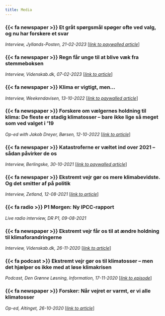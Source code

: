```yaml
---
title: Media
---
```


### {{< fa newspaper >}} __Et gråt spørgsmål spøger ofte ved valg, og nu har forskere et svar__

*Interview, Jyllands-Posten, 21-02-2023* [_[link to paywalled article](https://jyllands-posten.dk/indland/ECE15105747/et-graat-spoergsmaal-spoeger-ofte-ved-valg-og-nu-har-forskere-et-svar/)_]

### {{< fa newspaper >}} __Regn får unge til at blive væk fra stemmeboksen__

*Interview, Videnskab.dk, 07-02-2023* [_[link to article](https://videnskab.dk/kultur-samfund/regn-faar-unge-til-at-blive-vaek-fra-stemmeboksen)_]

### {{< fa newspaper >}} __Klima er vigtigt, men...__

*Interview, Weekendavisen, 13-10-2022* [_[link to paywalled article](https://www.weekendavisen.dk/2022-41/ideer/klima-er-vigtigt-men-...)_]

### {{< fa newspaper >}} __Forskere om vælgernes holdning til klima: De fleste er stadig klimatosser – bare ikke lige så meget som ved valget i ’19__

*Op-ed with Jakob Dreyer, Børsen, 12-10-2022* [_[link to article](https://borsen.dk/nyheder/opinion/danskerne-har-ikke-glemt-alt-om-klimaet-paa-fire-aar)_]

### {{< fa newspaper >}} __Katastroferne er væltet ind over 2021 – sådan påvirker de os__

*Interview, Berlingske, 30-10-2021* [_[link to paywalled article](https://www.berlingske.dk/videnskab/katastroferne-er-vaeltet-ind-over-2021-saadan-paavirker-de-os)_]

### {{< fa newspaper >}} __Ekstremt vejr gør os mere klimabevidste. Og det smitter af på politik__

*Interview, Zetland, 12-08-2021* [_[link to article](https://www.zetland.dk/historie/s8aL9gRY-aO0E1wr0-4a36b)_]

### {{< fa radio >}} __P1 Morgen: Ny IPCC-rapport__

*Live radio interview, DR P1, 09-08-2021*

### {{< fa newspaper >}} __Ekstremt vejr får os til at ændre holdning til klimaforandringerne__

*Interview, Videnskab.dk, 26-11-2020* [_[link to article](https://videnskab.dk/kultur-samfund/ekstremt-vejr-faar-os-til-at-aendre-holdning-til-klimaforandringerne)_]

### {{< fa podcast >}} __Ekstremt vejr gør os til klimatosser – men det hjælper os ikke med at løse klimakrisen__

*Podcast, Den Grønne Løsning, Information, 17-11-2020* [_[link to episode](https://www.information.dk/indland/2020/11/ekstremt-vejr-goer-klimatosser-hjaelper-loese-klimakrisen)_]

### {{< fa newspaper >}} __Forsker: Når vejret er varmt, er vi alle klimatosser__

*Op-ed, Altinget, 26-10-2020* [_[link to article](https://www.altinget.dk/energi/artikel/forsker-naar-vejret-er-varmt-er-vi-alle-klimatosser)_]









